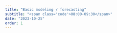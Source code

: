 ```yaml
---
title: "Basic modeling / forecasting"
subtitle: "<span class='code'>08:00-09:30</span>"
date: "2023-10-25"
order: 1
---
```


<!-- Materials will be distributed sooner to the event. -->

<!-- ```{=html} -->
<!-- <embed src="../../materials/00_intro.pdf" type="application/pdf" width="750px" height="420px"> -->
<!-- ``` -->

<!-- [View slides in full screen](../../materials/00_intro.pdf) -->
